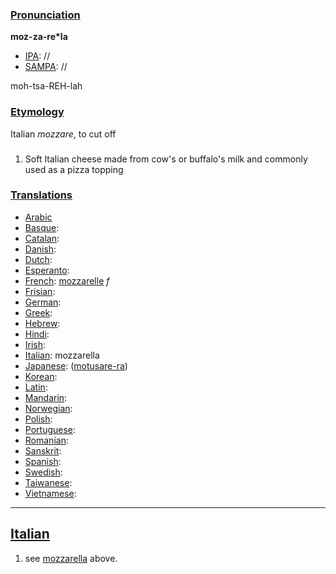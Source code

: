 ===[[Pronunciation]]===

'''moz-za-re*la'''
*[[IPA]]: //
*[[SAMPA]]: //
moh-tsa-REH-lah
===[[Etymology]]===

Italian ''mozzare'', to cut off
===[[]]===

#Soft Italian cheese made from cow's or buffalo's milk and commonly used as a pizza topping

===[[Translations]]===

*[[Arabic]]
*[[Basque]]:
*[[Catalan]]:
*[[Danish]]:
*[[Dutch]]:
*[[Esperanto]]:
*[[French]]: [[mozzarelle]] ''f''
*[[Frisian]]:
*[[German]]:
*[[Greek]]:
*[[Hebrew]]:
*[[Hindi]]:
*[[Irish]]:
*[[Italian]]: mozzarella
*[[Japanese]]: [[]] ([[motusare-ra]])
*[[Korean]]:
*[[Latin]]:
*[[Mandarin]]:
*[[Norwegian]]:
*[[Polish]]:
*[[Portuguese]]:
*[[Romanian]]:
*[[Sanskrit]]:
*[[Spanish]]:
*[[Swedish]]:
*[[Taiwanese]]:
*[[Vietnamese]]:
----
==[[Italian]]==
#see [[mozzarella]] above.